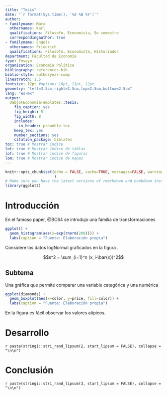 ```yaml
---
title: "Tesis"
date: "`r format(Sys.time(), '%d %B %Y')`"
author:
- familyname: Marx
  othernames: Karl
  qualifications: Filosofo, Economista, 5o semestre
  correspondingauthor: true
- familyname: Engels
  othernames: Friedrich 
  qualifications: Filosofo, Economista, Historiador
department: Facultad de Economía
type: Ensayo
organization: Economía Política
bibliography: references.bib
biblio-style: authoryear-comp
linestretch: 1.5
fontsize: 12pt #options 10pt, 11pt, 12pt
geometry: "left=3.5cm,right=2.5cm,top=2.5cm,bottom=2.5cm"
lang: "es-mx"
output:
  UabjoFEconomiaTemplates::tesis:
    fig_caption: yes
    fig_height: 5
    fig_width: 8
    includes:
      in_header: preamble.tex
    keep_tex: yes
    number_sections: yes
    citation_package: biblatex
toc: true # Mostrar índice
lot: true # Mostrar índice de tablas
lof: true # Mostrar índice de figuras
lom: true # Mostrar índice de mapas
---
```



```r
knitr::opts_chunk$set(echo = FALSE, cache=TRUE, messages=FALSE, warning=FALSE 
                      )
# Make sure you have the latest versions of rmarkdown and bookdown installed
library(ggplot2)
```


# Introducción
En el famoso paper, @BC64 se introdujo una familia de transformaciones \dots

```r
ggplot() +
  geom_histogram(aes(x=exp(rnorm(200)))) +
  labs(caption = "Fuente: Elaboración propia")
```

Considere los datos logNormal graficados en la figura \ref{fig:histogram}.

$$s^2 = \sum_{i=1}^n (x_i-\bar{x})^2$$

## Subtema

Una gráfica que permite comparar una variable categórica y una numérica




```r
ggplot(diamonds) +
  geom_boxplot(aes(x=color, y=price, fill=color)) +
  labs(caption = "Fuente: Elaboración propia")
```

En la figura \ref{fig:boxplot} es fácil observar los valores atípicos.

# Desarrollo

`r paste(stringi::stri_rand_lipsum(2, start_lipsum = FALSE), collapse = "\n\n")`




\begin{mapa}
  \caption{Un mapa de diabetes.}
  \includegraphics{images/estatal_diabetes.png}
  \footnotesize{Fuente: Elaboración propia con datos de la ENSANUT}
\end{mapa}


\newpage

# Conclusión

`r paste(stringi::stri_rand_lipsum(3, start_lipsum = FALSE), collapse = "\n\n")`
